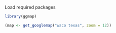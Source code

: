 Load required packages
```r
library(ggmap)
```

```r
(map <- get_googlemap("waco texas", zoom = 12))
```

